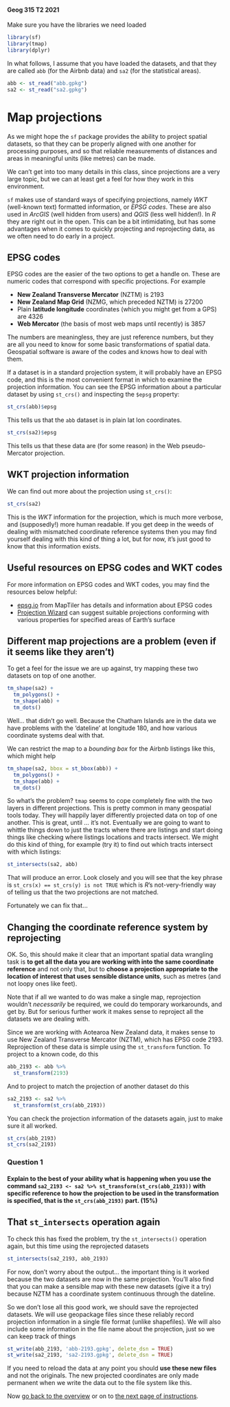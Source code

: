 #### Geog 315 T2 2021
Make sure you have the libraries we need loaded

```r
library(sf)
library(tmap)
library(dplyr)
```

In what follows, I assume that you have loaded the datasets, and that they are called `abb` (for the Airbnb data) and `sa2` (for the statistical areas).

```r
abb <- st_read("abb.gpkg")
sa2 <- st_read("sa2.gpkg")
```

# Map projections
As we might hope the `sf` package provides the ability to project spatial datasets, so that they can be properly aligned with one another for processing purposes, and so that reliable measurements of distances and areas in meaningful units (like metres) can be made.

We can't get into too many details in this class, since projections are a very large topic, but we can at least get a feel for how they work in this environment.

`sf` makes use of standard ways of specifying projections, namely *WKT* (well-known text) formatted information, or *EPSG codes*. These are also used in *ArcGIS* (well hidden from users) and *QGIS* (less well hidden!). In *R* they are right out in the open. This can be a bit intimidating, but has some advantages when it comes to quickly projecting and reprojecting data, as we often need to do early in a project.

## EPSG codes 
EPSG codes are the easier of the two options to get a handle on. These are numeric codes that correspond with specific projections. For example

+ **New Zealand Transverse Mercator** (NZTM) is 2193
+ **New Zealand Map Grid** (NZMG, which preceded NZTM) is 27200
+ Plain **latitude longitude** coordinates (which you might get from a GPS) are 4326
+ **Web Mercator** (the basis of most web maps until recently) is 3857

The numbers are meaningless, they are just reference numbers, but they are all you need to know for some basic transformations of spatial data. Geospatial software is aware of the codes and knows how to deal with them.

If a dataset is in a standard projection system, it will probably have an EPSG code, and this is the most convenient format in which to examine the projection information. You can see the EPSG information about a particular dataset by using `st_crs()` and inspecting the `$epsg` property:

```r
st_crs(abb)$epsg
```

This tells us that the `abb` dataset is in plain lat lon coordinates.

```r
st_crs(sa2)$epsg
```

This tells us that these data are (for some reason) in the Web pseudo-Mercator projection. 

## WKT projection information
We can find out more about the projection using `st_crs()`:

```r
st_crs(sa2)
```

This is the *WKT* information for the projection, which is much more verbose, and (supposedly!) more human readable. If you get deep in the weeds of dealing with mismatched coordinate reference systems then you may find yourself dealing with this kind of thing a lot, but for now, it's just good to know that this information exists. 

## Useful resources on EPSG codes and WKT codes
For more information on EPSG codes and WKT codes, you may find the resources below helpful:

+ [epsg.io](https://epsg.io) from MapTiler has details and information about EPSG codes
+ [Projection Wizard](https://projectionwizard.org) can suggest suitable projections conforming with various properties for specified areas of Earth's surface

## Different map projections are a problem (even if it seems like they aren't)
To get a feel for the issue we are up against, try mapping these two datasets on top of one another.

```r
tm_shape(sa2) +
  tm_polygons() +
  tm_shape(abb) +
  tm_dots()
```

Well... that didn't go well. Because the Chatham Islands are in the data we have problems with the 'dateline' at longitude 180, and how various coordinate systems deal with that.

We can restrict the map to a *bounding box* for the Airbnb listings like this, which might help

```r
tm_shape(sa2, bbox = st_bbox(abb)) +
  tm_polygons() +
  tm_shape(abb) +
  tm_dots()
```

So what's the problem? `tmap` seems to cope completely fine with the two layers in different projections. This is pretty common in many geospatial tools today. They will happily layer differently projected data on top of one another. This is great, until ... it's not. Eventually we are going to want to whittle things down to just the tracts where there are listings and start doing things like checking where listings locations and tracts intersect. We might do this kind of thing, for example (try it) to find out which tracts intersect with which listings:

```r
st_intersects(sa2, abb)
```
That will produce an error. Look closely and you will see that the key phrase is `st_crs(x) == st_crs(y) is not TRUE` which is _R_'s not-very-friendly way of telling us that the two projections are not matched.

Fortunately we can fix that...

## Changing the coordinate reference system by reprojecting
OK. So, this should make it clear that an important spatial data wrangling task is **to get all the data you are working with into the same coordinate reference** and not only that, but to **choose a projection appropriate to the location of interest that uses sensible distance units**, such as metres (and not loopy ones like feet).

Note that if all we wanted to do was make a single map, reprojection wouldn't _necessarily_ be required, we could do temporary workarounds, and get by. But for serious further work it makes sense to reproject all the datasets we are dealing with.

Since we are working with Aotearoa New Zealand data, it makes sense to use New Zealand Transverse Mercator (NZTM), which has EPSG code 2193. Reprojection of these data is simple using the `st_transform` function. To project to a known code, do this

```r
abb_2193 <- abb %>%
  st_transform(2193)
```

And to project to match the projection of another dataset do this

```r
sa2_2193 <- sa2 %>%
  st_transform(st_crs(abb_2193))
```

You can check the projection information of the datasets again, just to make sure it all worked.

```r
st_crs(abb_2193)
st_crs(sa2_2193)
```

### **Question 1**
#### Explain to the best of your ability what is happening when you use the command `sa2_2193 <- sa2 %>% st_transform(st_crs(abb_2193))` with specific reference to how the projection to be used in the transformation is specified, that is the `st_crs(abb_2193)` part. (15%)

## That `st_intersects` operation again
To check this has fixed the problem, try the `st_intersects()` operation again, but this time using the reprojected datasets

```r
st_intersects(sa2_2193, abb_2193)
```

For now, don't worry about the output... the important thing is it worked because the two datasets are now in the same projection. You'll also find that you can make a sensible map with these new datasets (give it a try) because NZTM has a coordinate system continuous through the dateline.

So we don't lose all this good work, we should save the reprojected datasets. We will use geopackage files since these reliably record projection information in a single file format (unlike shapefiles). We will also include some information in the file name about the projection, just so we can keep track of things

```r
st_write(abb_2193, 'abb-2193.gpkg', delete_dsn = TRUE)
st_write(sa2_2193, 'sa2-2193.gpkg', delete_dsn = TRUE)
```

If you need to reload the data at any point you should **use these new files** and not the originals. The new projected coordinates are only made permanent when we write the data out to the file system like this.

Now [go back to the overview](README.md) or on to [the next page of instructions](spatial-data-manipulation-03-spatial-joins.md).
